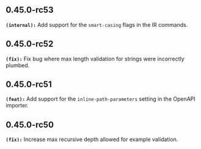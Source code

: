 ## 0.45.0-rc53
**`(internal):`** Add support for the `smart-casing` flags in the IR commands.


## 0.45.0-rc52
**`(fix):`** Fix bug where max length validation for strings were incorrectly plumbed.


## 0.45.0-rc51
**`(feat):`** Add support for the `inline-path-parameters` setting in the OpenAPI
importer.


## 0.45.0-rc50
**`(fix):`** Increase max recursive depth allowed for example validation.


